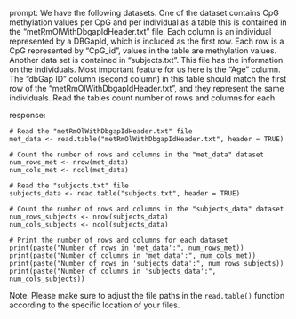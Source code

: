 prompt:
We have the following datasets. One of the dataset contains CpG methylation values per CpG and per individual as a table this is contained in the “metRmOlWithDbgapIdHeader.txt” file. Each column is an individual represented by a DBGapId, which is included as the first row. Each row is a CpG represented by "CpG_id", values in the table are methylation values. Another data set is contained in “subjects.txt”. This file has the information on the individuals. Most important feature for us here is the "Age" column. The "dbGap ID" column (second column) in this table should match the first row of the "metRmOlWithDbgapIdHeader.txt", and they represent the same individuals. 
Read the tables count number of rows and columns for each.

response:
```
# Read the "metRmOlWithDbgapIdHeader.txt" file
met_data <- read.table("metRmOlWithDbgapIdHeader.txt", header = TRUE)

# Count the number of rows and columns in the "met_data" dataset
num_rows_met <- nrow(met_data)
num_cols_met <- ncol(met_data)

# Read the "subjects.txt" file
subjects_data <- read.table("subjects.txt", header = TRUE)

# Count the number of rows and columns in the "subjects_data" dataset
num_rows_subjects <- nrow(subjects_data)
num_cols_subjects <- ncol(subjects_data)

# Print the number of rows and columns for each dataset
print(paste("Number of rows in 'met_data':", num_rows_met))
print(paste("Number of columns in 'met_data':", num_cols_met))
print(paste("Number of rows in 'subjects_data':", num_rows_subjects))
print(paste("Number of columns in 'subjects_data':", num_cols_subjects))
```
Note: Please make sure to adjust the file paths in the `read.table()` function according to the specific location of your files.
